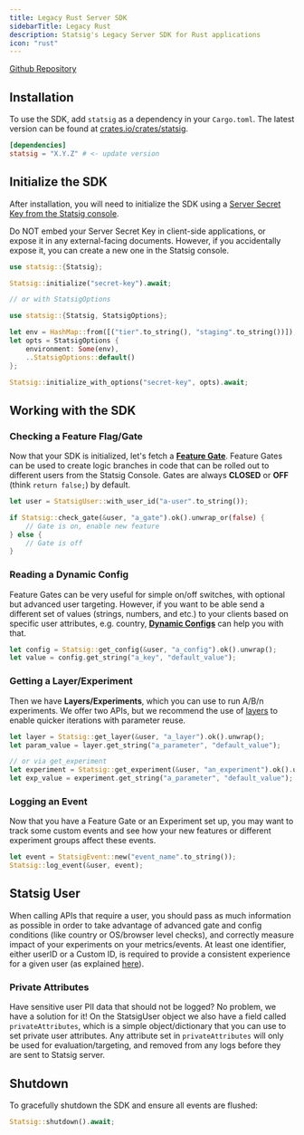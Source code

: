 ```yaml
---
title: Legacy Rust Server SDK
sidebarTitle: Legacy Rust
description: Statsig's Legacy Server SDK for Rust applications
icon: "rust"
---
```


[Github Repository](https://github.com/statsig-io/rust-sdk)

## Installation

To use the SDK, add `statsig` as a dependency in your `Cargo.toml`. The latest version can be found at [crates.io/crates/statsig](https://crates.io/crates/statsig).

```toml
[dependencies]
statsig = "X.Y.Z" # <- update version
```

## Initialize the SDK

After installation, you will need to initialize the SDK using a [Server Secret Key from the Statsig console](https://console.statsig.com/api_keys).

<Warning>
Do NOT embed your Server Secret Key in client-side applications, or expose it in any external-facing documents. However, if you accidentally expose it, you can create a new one in the Statsig console.
</Warning>

```rust
use statsig::{Statsig};

Statsig::initialize("secret-key").await;

// or with StatsigOptions

use statsig::{Statsig, StatsigOptions};

let env = HashMap::from([("tier".to_string(), "staging".to_string())]);
let opts = StatsigOptions {
    environment: Some(env),
    ..StatsigOptions::default()
};

Statsig::initialize_with_options("secret-key", opts).await;
```

## Working with the SDK

### Checking a Feature Flag/Gate

Now that your SDK is initialized, let's fetch a [**Feature Gate**](/feature-flags/overview). Feature Gates can be used to create logic branches in code that can be rolled out to different users from the Statsig Console. Gates are always **CLOSED** or **OFF** (think `return false;`) by default.

```rust
let user = StatsigUser::with_user_id("a-user".to_string());

if Statsig::check_gate(&user, "a_gate").ok().unwrap_or(false) {
    // Gate is on, enable new feature
} else {
    // Gate is off
}
```

### Reading a Dynamic Config

Feature Gates can be very useful for simple on/off switches, with optional but advanced user targeting. However, if you want to be able send a different set of values (strings, numbers, and etc.) to your clients based on specific user attributes, e.g. country, [**Dynamic Configs**](/dynamic-config) can help you with that.

```rust
let config = Statsig::get_config(&user, "a_config").ok().unwrap();
let value = config.get_string("a_key", "default_value");
```

### Getting a Layer/Experiment

Then we have **Layers/Experiments**, which you can use to run A/B/n experiments. We offer two APIs, but we recommend the use of [layers](/layers) to enable quicker iterations with parameter reuse.

```rust
let layer = Statsig::get_layer(&user, "a_layer").ok().unwrap();
let param_value = layer.get_string("a_parameter", "default_value");

// or via get_experiment
let experiment = Statsig::get_experiment(&user, "an_experiment").ok().unwrap();
let exp_value = experiment.get_string("a_parameter", "default_value");
```

### Logging an Event

Now that you have a Feature Gate or an Experiment set up, you may want to track some custom events and see how your new features or different experiment groups affect these events.

```rust
let event = StatsigEvent::new("event_name".to_string());
Statsig::log_event(&user, event);
```

## Statsig User

When calling APIs that require a user, you should pass as much information as possible in order to take advantage of advanced gate and config conditions (like country or OS/browser level checks), and correctly measure impact of your experiments on your metrics/events. At least one identifier, either userID or a Custom ID, is required to provide a consistent experience for a given user (as explained [here](/concepts/user#why-is-an-id-always-required-for-server-sdks)).

### Private Attributes

Have sensitive user PII data that should not be logged? No problem, we have a solution for it! On the StatsigUser object we also have a field called `privateAttributes`, which is a simple object/dictionary that you can use to set private user attributes. Any attribute set in `privateAttributes` will only be used for evaluation/targeting, and removed from any logs before they are sent to Statsig server.

## Shutdown

To gracefully shutdown the SDK and ensure all events are flushed:

```rust
Statsig::shutdown().await;
```



